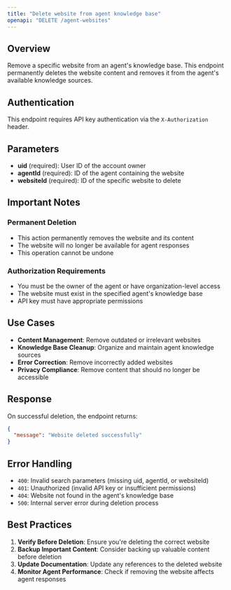 ```yaml
---
title: "Delete website from agent knowledge base"
openapi: "DELETE /agent-websites"
---
```


## Overview

Remove a specific website from an agent's knowledge base. This endpoint permanently deletes the website content and removes it from the agent's available knowledge sources.

## Authentication

This endpoint requires API key authentication via the `X-Authorization` header.

## Parameters

- **uid** (required): User ID of the account owner
- **agentId** (required): ID of the agent containing the website
- **websiteId** (required): ID of the specific website to delete

## Important Notes

### Permanent Deletion

- This action permanently removes the website and its content
- The website will no longer be available for agent responses
- This operation cannot be undone

### Authorization Requirements

- You must be the owner of the agent or have organization-level access
- The website must exist in the specified agent's knowledge base
- API key must have appropriate permissions

## Use Cases

- **Content Management**: Remove outdated or irrelevant websites
- **Knowledge Base Cleanup**: Organize and maintain agent knowledge sources
- **Error Correction**: Remove incorrectly added websites
- **Privacy Compliance**: Remove content that should no longer be accessible

## Response

On successful deletion, the endpoint returns:

```json
{
  "message": "Website deleted successfully"
}
```

## Error Handling

- `400`: Invalid search parameters (missing uid, agentId, or websiteId)
- `401`: Unauthorized (invalid API key or insufficient permissions)
- `404`: Website not found in the agent's knowledge base
- `500`: Internal server error during deletion process

## Best Practices

1. **Verify Before Deletion**: Ensure you're deleting the correct website
2. **Backup Important Content**: Consider backing up valuable content before deletion
3. **Update Documentation**: Update any references to the deleted website
4. **Monitor Agent Performance**: Check if removing the website affects agent responses

